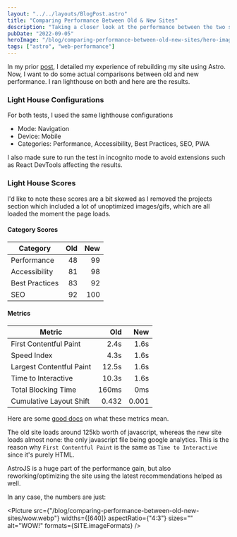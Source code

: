 ```yaml
---
layout: "../../layouts/BlogPost.astro"
title: "Comparing Performance Between Old & New Sites"
description: "Taking a closer look at the performance between the two sites. The result may or may not shock you, but probably won't."
pubDate: "2022-09-05"
heroImage: "/blog/comparing-performance-between-old-new-sites/hero-image.webp"
tags: ["astro", "web-performance"]
---
```


In my prior [post](/blog/first-post-on-my-new-blog), I detailed my experience of rebuilding my site using Astro. Now, I want to do some actual comparisons between old and new performance. I ran lighthouse on both and here are the results.

### Light House Configurations

For both tests, I used the same lighthouse configurations

- Mode: Navigation
- Device: Mobile
- Categories: Performance, Accessibility, Best Practices, SEO, PWA

I also made sure to run the test in incognito mode to avoid extensions such as React DevTools affecting the results.

### Light House Scores

I'd like to note these scores are a bit skewed as I removed the projects section which included a lot of unoptimized images/gifs, which are all loaded the moment the page loads.

#### Category Scores

| Category       | Old | New |
| -------------- | --: | --: |
| Performance    |  48 |  99 |
| Accessibility  |  81 |  98 |
| Best Practices |  83 |  92 |
| SEO            |  92 | 100 |

#### Metrics

| Metric                   |   Old |   New |
| ------------------------ | ----: | ----: |
| First Contentful Paint   |  2.4s |  1.6s |
| Speed Index              |  4.3s |  1.6s |
| Largest Contentful Paint | 12.5s |  1.6s |
| Time to Interactive      | 10.3s |  1.6s |
| Total Blocking Time      | 160ms |   0ms |
| Cumulative Layout Shift  | 0.432 | 0.001 |

Here are some [good docs](https://web.dev/learn-core-web-vitals/) on what these metrics mean.

The old site loads around 125kb worth of javascript, whereas the new site loads almost none: the only javascript file being google analytics. This is the reason why `First Contentful Paint` is the same as `Time to Interactive` since it's purely HTML.

AstroJS is a huge part of the performance gain, but also reworking/optimizing the site using the latest recommendations helped as well.

In any case, the numbers are just:


<Picture
  src={"/blog/comparing-performance-between-old-new-sites/wow.webp"}
  widths={[640]}
  aspectRatio={"4:3"}
  sizes=""
  alt="WOW!"
  formats={SITE.imageFormats}
/>
